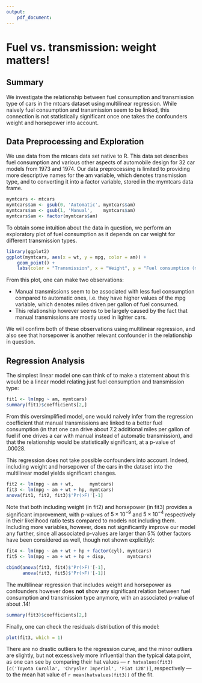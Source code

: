 ```yaml
---
output:
    pdf_document:
---
```


Fuel vs. transmission: weight matters!
======================================

Summary
-------

We investigate the relationship between fuel consumption and transmission type of cars in the mtcars dataset using multilinear regression. While naively fuel consumption and transmission seem to be linked, this connection is not statistically significant once one takes the confounders weight and horsepower into account.

Data Preprocessing and Exploration
----------------------------------

We use data from the mtcars data set native to R. This data set describes fuel consumption and various other aspects of automobile design for 32 car models from 1973 and 1974. Our data preprocessing is limited to providing more descriptive names for the am variable, which denotes transmission type, and to converting it into a factor variable, stored in the mymtcars data frame.

```r
mymtcars <- mtcars
mymtcars$am <- gsub(0, 'Automatic', mymtcars$am)
mymtcars$am <- gsub(1, 'Manual',    mymtcars$am)
mymtcars$am <- factor(mymtcars$am)
```

To obtain some intuition about the data in question, we perform an exploratory plot of fuel consumption as it depends on car weight for different transmission types.

```r
library(ggplot2)
ggplot(mymtcars, aes(x = wt, y = mpg, color = am)) +
    geom_point() +
    labs(color = "Transmission", x = "Weight", y = "Fuel consumption (mpg)")
```

From this plot, one can make two observations:

* Manual transmissions seem to be associated with less fuel consumption compared to automatic ones, i.e. they have higher values of the mpg variable, which denotes miles driven per gallon of fuel consumed.
* This relationship however seems to be largely caused by the fact that manual transmissions are mostly used in lighter cars.

We will confirm both of these observations using multilinear regression, and also see that horsepower is another relevant confounder in the relationship in question.

Regression Analysis
-------------------

The simplest linear model one can think of to make a statement about this would be a linear model relating just fuel consumption and transmission type:

```r
fit1 <- lm(mpg ~ am, mymtcars)
summary(fit1)$coefficients[2,]
```

From this oversimplified model, one would naively infer from the regression coefficient that manual transmissions are linked to a better fuel consumption (in that one can drive about 7.2 additional miles per gallon of fuel if one drives a car with manual instead of automatic transmission), and that the relationship would be statistically significant, at a p-value of .00028.

This regression does not take possible confounders into account. Indeed, including weight and horsepower of the cars in the dataset into the multilinear model yields significant changes.

```r
fit2 <- lm(mpg ~ am + wt,      mymtcars)
fit3 <- lm(mpg ~ am + wt + hp, mymtcars)
anova(fit1, fit2, fit3)$'Pr(>F)'[-1]
```

Note that both including weight (in fit2) and horsepower (in fit3) provides a significant improvement, with p-values of $5 \times 10^{-9}$ and $5 \times 10^{-4}$ respectively in their likelihood ratio tests compared to models not including them. Including more variables, however, does not significantly improve our model any further, since all associated p-values are larger than 5% (other factors have been considered as well, though not shown explicitly):

```r
fit4 <- lm(mpg ~ am + wt + hp + factor(cyl), mymtcars)
fit5 <- lm(mpg ~ am + wt + hp + disp,        mymtcars)

cbind(anova(fit3, fit4)$'Pr(>F)'[-1],
      anova(fit3, fit5)$'Pr(>F)'[-1])
```

The multilinear regression that includes weight and horsepower as confounders however does __not__ show any significant relation between fuel consumption and transmission type anymore, with an associated p-value of about .14!

```r
summary(fit3)$coefficients[2,]
```

Finally, one can check the residuals distribution of this model:

```r
plot(fit3, which = 1)
```

There are no drastic outliers to the regression curve, and the minor outliers are slightly, but not excessively more influential than the typical data point, as one can see by comparing their hat values --- `r hatvalues(fit3)[c('Toyota Corolla', 'Chrysler Imperial', 'Fiat 128')]`, respectively --- to the mean hat value of `r mean(hatvalues(fit3))` of the fit.